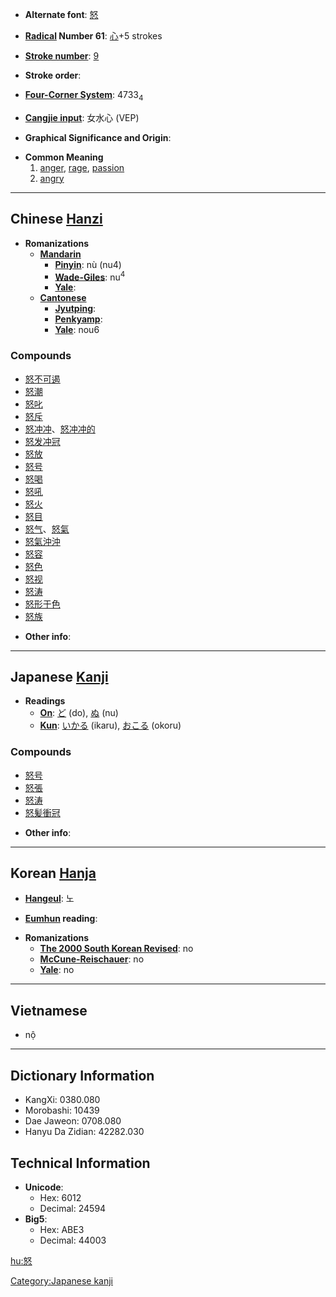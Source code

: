 * '''Alternate font''': [[怒]]

* '''[[Wiktionary:Chinese radical index| Radical]] Number 61''': [[Wiktionary:Chinese radical index 心|心]]+5 strokes

* '''[[Wiktionary:Chinese total strokes index|Stroke number]]''': [[Wiktionary:Chinese total strokes index 9|9]]

* '''Stroke order''': 

* '''[[Wiktionary:Chinese four corner index|Four-Corner System]]''': 4733<sub>4</sub>

* '''[[Wiktionary:Chinese Cangjie index|Cangjie input]]''': 女水心 (VEP)

* '''Graphical Significance and Origin''': 

* '''Common Meaning'''
*# [[anger]], [[rage]], [[passion]]
*# [[angry]]


----

== Chinese [[Hanzi]] ==

* '''Romanizations'''
** '''[[Mandarin]]'''
*** '''[[Pinyin]]''': nù (nu4)
*** '''[[Wade-Giles]]''': nu<sup>4</sup>
*** '''[[Yale]]''': 
** '''[[Cantonese]]'''
*** '''[[Jyutping]]''':
*** '''[[Penkyamp]]''': 
*** '''[[Yale]]''': nou6

===Compounds===
*[[怒不可遏]]
*[[怒潮]]
*[[怒叱]]
*[[怒斥]]
*[[怒冲冲]]、[[怒冲冲的]]
*[[怒发冲冠]]
*[[怒放]]
*[[怒号]]
*[[怒喝]]
*[[怒吼]]
*[[怒火]]
*[[怒目]]
*[[怒气]]、[[怒氣]]
*[[怒氣沖沖]]
*[[怒容]]
*[[怒色]]
*[[怒视]]
*[[怒涛]]
*[[怒形于色]]
*[[怒族]]

* '''Other info''': 

----

== Japanese [[Kanji]] ==

* '''Readings'''
** '''[[On]]''': [[ど]] (do), [[ぬ]] (nu)
** '''[[Kun]]''': [[いかる]] (ikaru), [[おこる]] (okoru)

===Compounds===
*[[怒号]]
*[[怒張]]
*[[怒涛]]
*[[怒髪衝冠]]

* '''Other info''':  

----

== Korean [[Hanja]] ==

* '''[[Hangeul]]''': 노

* '''[[Eumhun]] reading''': 

* '''Romanizations'''
** '''[[The 2000 South Korean Revised Romanization|The 2000 South Korean Revised]]''': no
** '''[[McCune-Reischauer]]''': no
** '''[[Yale]]''': no

----

==Vietnamese==

* nộ

----

== Dictionary Information ==

* KangXi: 0380.080
* Morobashi: 10439
* Dae Jaweon: 0708.080
* Hanyu Da Zidian: 42282.030

== Technical Information ==

* '''Unicode''':
** Hex: 6012
** Decimal: 24594
* '''Big5''':
** Hex: ABE3
** Decimal: 44003

[[hu:怒]]
[[Category:Japanese kanji]]